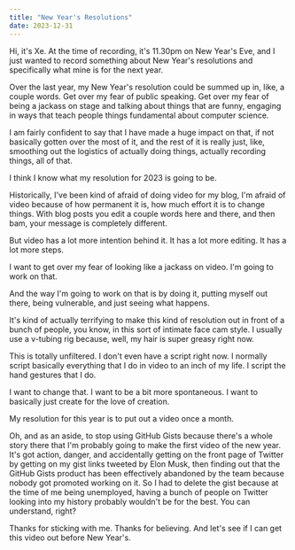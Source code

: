 ```yaml
---
title: "New Year's Resolutions"
date: 2023-12-31
---
```


<XeblogVideo path="video/2023/new-years-resolution" />

Hi, it's Xe. At the time of recording, it's 11.30pm on New Year's
Eve, and I just wanted to record something about New Year's
resolutions and specifically what mine is for the next year.

Over the last year, my New Year's resolution could be summed up in,
like, a couple words. Get over my fear of public speaking. Get over my
fear of being a jackass on stage and talking about things that are
funny, engaging in ways that teach people things fundamental about
computer science.

I am fairly confident to say that I have made a huge impact on that,
if not basically gotten over the most of it, and the rest of it is
really just, like, smoothing out the logistics of actually doing
things, actually recording things, all of that.

I think I know what my resolution for 2023 is going to be.

Historically, I've been kind of afraid of doing video for my blog, I'm
afraid of video because of how permanent it is, how much effort it is
to change things. With blog posts you edit a couple words here and
there, and then bam, your message is completely different.

But video has a lot more intention behind it. It has a lot more
editing. It has a lot more steps.

I want to get over my fear of looking like a jackass on video. I'm
going to work on that.

And the way I'm going to work on that is by doing it, putting
myself out there, being vulnerable, and just seeing what happens.

It's kind of actually terrifying to make this kind of resolution out
in front of a bunch of people, you know, in this sort of intimate face
cam style. I usually use a v-tubing rig because, well, my hair is
super greasy right now.

This is totally unfiltered. I don't even have a script right now. I
normally script basically everything that I do in video to an inch of
my life. I script the hand gestures that I do.

I want to change that. I want to be a bit more spontaneous. I want to
basically just create for the love of creation.

My resolution for this year is to put out a video once a month.

Oh, and as an aside, to stop using GitHub Gists because there's a
whole story there that I'm probably going to make the first video of
the new year. It's got action, danger, and accidentally getting on the
front page of Twitter by getting on my gist links tweeted by Elon
Musk, then finding out that the GitHub Gists product has been
effectively abandoned by the team because nobody got promoted working
on it. So I had to delete the gist because at the time of me being
unemployed, having a bunch of people on Twitter looking into my
history probably wouldn't be for the best. You can understand, right?

Thanks for sticking with me. Thanks for believing. And let's see if I
can get this video out before New Year's.
